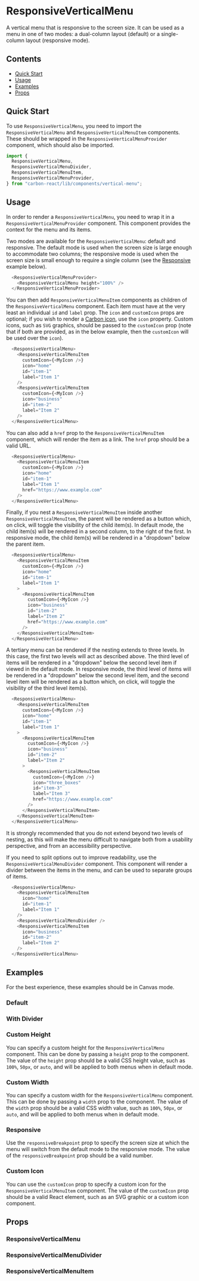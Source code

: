 

<Meta of={ResponsiveVerticalMenuStories} />

# ResponsiveVerticalMenu

A vertical menu that is responsive to the screen size. It can be used as a menu in one of two modes: a dual-column layout (default) or a single-column layout (responsive mode).

## Contents

- [Quick Start](#quick-start)
- [Usage](#usage)
- [Examples](#examples)
- [Props](#props)


## Quick Start

To use `ResponsiveVerticalMenu`, you need to import the `ResponsiveVerticalMenu` and `ResponsiveVerticalMenuItem` components. These
should be wrapped in the `ResponsiveVerticalMenuProvider` component, which should also be imported.

```javascript
import {
  ResponsiveVerticalMenu,
  ResponsiveVerticalMenuDivider,
  ResponsiveVerticalMenuItem,
  ResponsiveVerticalMenuProvider,
} from "carbon-react/lib/components/vertical-menu";
```

## Usage

In order to render a `ResponsiveVerticalMenu`, you need to wrap it in a `ResponsiveVerticalMenuProvider` component. This component provides the context for the menu and its items.

Two modes are available for the `ResponsiveVerticalMenu`: default and responsive. The default mode is used when the screen size is large enough to accommodate two columns; the
responsive mode is used when the screen size is small enough to require a single column (see the [Responsive](#responsive) example below).

```javascript
  <ResponsiveVerticalMenuProvider>
    <ResponsiveVerticalMenu height="100%" />
  </ResponsiveVerticalMenuProvider>
```

You can then add `ResponsiveVerticalMenuItem` components as children of the `ResponsiveVerticalMenu` component. Each item must have at the very least an individual `id` and `label` prop.
The `icon` and `customIcon` props are optional; if you wish to render a [Carbon icon](../?path=/story/icon--list-of-icons), use the `icon` property. Custom icons, such as `SVG` graphics,
should be passed to the `customIcon` prop (note that if both are provided, as in the below example, then the `customIcon` will be used over the `icon`).

```javascript
  <ResponsiveVerticalMenu>
    <ResponsiveVerticalMenuItem
      customIcon={<MyIcon />}
      icon="home"
      id="item-1"
      label="Item 1"
    />
    <ResponsiveVerticalMenuItem
      customIcon={<MyIcon />}
      icon="business"
      id="item-2"
      label="Item 2"
    />
  </ResponsiveVerticalMenu>
```

You can also add a `href` prop to the `ResponsiveVerticalMenuItem` component, which will render the item as a link. The `href` prop should be a valid URL.

```javascript
  <ResponsiveVerticalMenu>
    <ResponsiveVerticalMenuItem
      customIcon={<MyIcon />}
      icon="home"
      id="item-1"
      label="Item 1"
      href="https://www.example.com"
    />
  </ResponsiveVerticalMenu>
```

Finally, if you nest a `ResponsiveVerticalMenuItem` inside another `ResponsiveVerticalMenuItem`, the parent will be rendered as a button which, on click, will toggle the visibility of the child item(s).
In default mode, the child item(s) will be rendered in a second column, to the right of the first. In responsive mode, the child item(s) will be rendered in a "dropdown" below the parent item.

```javascript
  <ResponsiveVerticalMenu>
    <ResponsiveVerticalMenuItem
      customIcon={<MyIcon />}
      icon="home"
      id="item-1"
      label="Item 1"
    >
      <ResponsiveVerticalMenuItem
        customIcon={<MyIcon />}
        icon="business"
        id="item-2"
        label="Item 2"
        href="https://www.example.com"
      />
    </ResponsiveVerticalMenuItem>
  </ResponsiveVerticalMenu>
```

A tertiary menu can be rendered if the nesting extends to three levels. In this case, the first two levels will act as described above. The third level of items will be rendered in a "dropdown" below the
second level item if viewed in the default mode. In responsive mode, the third level of items will be rendered in a "dropdown" below the second level item, and the second level item will be rendered as a button
which, on click, will toggle the visibility of the third level item(s).

```javascript
  <ResponsiveVerticalMenu>
    <ResponsiveVerticalMenuItem
      customIcon={<MyIcon />}
      icon="home"
      id="item-1"
      label="Item 1"
    >
      <ResponsiveVerticalMenuItem
        customIcon={<MyIcon />}
        icon="business"
        id="item-2"
        label="Item 2"
      >
        <ResponsiveVerticalMenuItem
          customIcon={<MyIcon />}
          icon="three_boxes"
          id="item-3"
          label="Item 3"
          href="https://www.example.com"
        />
      </ResponsiveVerticalMenuItem>
    </ResponsiveVerticalMenuItem>
  </ResponsiveVerticalMenu>
```

It is strongly recommended that you do not extend beyond two levels of nesting, as this will make the menu difficult to navigate both from a usability perspective, and from an accessibility perspective.

If you need to split options out to improve readability, use the `ResponsiveVerticalMenuDivider` component. This component will render a divider between the items in the menu, and can be used to separate groups of items.

```javascript
  <ResponsiveVerticalMenu>
    <ResponsiveVerticalMenuItem
      icon="home"
      id="item-1"
      label="Item 1"
    />
    <ResponsiveVerticalMenuDivider />
    <ResponsiveVerticalMenuItem
      icon="business"
      id="item-2"
      label="Item 2"
    />
  </ResponsiveVerticalMenu>
```

## Examples

For the best experience, these examples should be in Canvas mode.

### Default

<Canvas of={ResponsiveVerticalMenuStories.Default} />

### With Divider

<Canvas of={ResponsiveVerticalMenuStories.WithDivider} />

### Custom Height

You can specify a custom height for the `ResponsiveVerticalMenu` component. This can be done by passing a `height` prop to the component. The value of the `height` prop should be a valid CSS height value, such as `100%`, `50px`, or `auto`, and will be applied to both menus when in default mode.

<Canvas of={ResponsiveVerticalMenuStories.CustomHeight} />

### Custom Width

You can specify a custom width for the `ResponsiveVerticalMenu` component. This can be done by passing a `width` prop to the component. The value of the `width` prop should be a valid CSS width value, such as `100%`, `50px`, or `auto`, and will be applied to both menus when in default mode.

<Canvas of={ResponsiveVerticalMenuStories.CustomWidth} />

### Responsive

Use the `responsiveBreakpoint` prop to specify the screen size at which the menu will switch from the default mode to the responsive mode. The value of the `responsiveBreakpoint` prop should be a valid number.

<Canvas of={ResponsiveVerticalMenuStories.Responsive} />

### Custom Icon

You can use the `customIcon` prop to specify a custom icon for the `ResponsiveVerticalMenuItem` component. The value of the `customIcon` prop should be a valid React element, such as an SVG graphic or a custom icon component.

<Canvas of={ResponsiveVerticalMenuStories.CustomIcon} />

## Props

### ResponsiveVerticalMenu

<ArgTypes of={ResponsiveVerticalMenuStories} />

### ResponsiveVerticalMenuDivider

<ArgTypes of={ResponsiveVerticalMenuDividerStories} />

### ResponsiveVerticalMenuItem

<ArgTypes of={ResponsiveVerticalMenuItemStories} />
